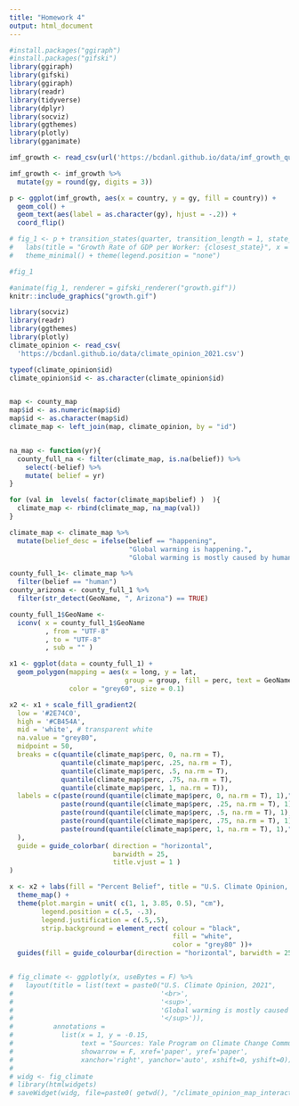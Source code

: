 ```yaml
---
title: "Homework 4"
output: html_document
---
```


```r
#install.packages("ggiraph")
#install.packages("gifski")
library(ggiraph)
library(gifski)
library(ggiraph)
library(readr)
library(tidyverse)
library(dplyr)
library(socviz)
library(ggthemes)
library(plotly)
library(gganimate)

imf_growth <- read_csv(url('https://bcdanl.github.io/data/imf_growth_quarterly.csv'))

imf_growth <- imf_growth %>%
  mutate(gy = round(gy, digits = 3))

p <- ggplot(imf_growth, aes(x = country, y = gy, fill = country)) +
  geom_col() +
  geom_text(aes(label = as.character(gy), hjust = -.2)) +
  coord_flip()

# fig_1 <- p + transition_states(quarter, transition_length = 1, state_length = 1) +
#   labs(title = "Growth Rate of GDP per Worker: {closest_state}", x = "", y = "") +
#   theme_minimal() + theme(legend.position = "none")

#fig_1

#animate(fig_1, renderer = gifski_renderer("growth.gif"))
knitr::include_graphics("growth.gif")
```


```r
library(socviz)
library(readr)
library(ggthemes)
library(plotly)
climate_opinion <- read_csv(
  'https://bcdanl.github.io/data/climate_opinion_2021.csv')

typeof(climate_opinion$id)
climate_opinion$id <- as.character(climate_opinion$id)


map <- county_map
map$id <- as.numeric(map$id)
map$id <- as.character(map$id)
climate_map <- left_join(map, climate_opinion, by = "id")


na_map <- function(yr){
  county_full_na <- filter(climate_map, is.na(belief)) %>% 
    select(-belief) %>% 
    mutate( belief = yr)
}

for (val in  levels( factor(climate_map$belief) )  ){
  climate_map <- rbind(climate_map, na_map(val))
}

climate_map <- climate_map %>% 
  mutate(belief_desc = ifelse(belief == "happening",
                              "Global warming is happening.",
                              "Global warming is mostly caused by human activities."))

county_full_1<- climate_map %>% 
  filter(belief == "human")
county_arizona <- county_full_1 %>%
  filter(str_detect(GeoName, ", Arizona") == TRUE)

county_full_1$GeoName <-
  iconv( x = county_full_1$GeoName
         , from = "UTF-8"
         , to = "UTF-8"
         , sub = "" )

x1 <- ggplot(data = county_full_1) + 
  geom_polygon(mapping = aes(x = long, y = lat, 
                             group = group, fill = perc, text = GeoName ),
               color = "grey60", size = 0.1) 

x2 <- x1 + scale_fill_gradient2( 
  low = '#2E74C0',  
  high = '#CB454A',  
  mid = 'white', # transparent white
  na.value = "grey80",
  midpoint = 50,
  breaks = c(quantile(climate_map$perc, 0, na.rm = T),
             quantile(climate_map$perc, .25, na.rm = T),
             quantile(climate_map$perc, .5, na.rm = T),
             quantile(climate_map$perc, .75, na.rm = T),
             quantile(climate_map$perc, 1, na.rm = T)),
  labels = c(paste(round(quantile(climate_map$perc, 0, na.rm = T), 1),"(Min)"),
             paste(round(quantile(climate_map$perc, .25, na.rm = T), 1),"(25th)"),
             paste(round(quantile(climate_map$perc, .5, na.rm = T), 1),"(50th)"),
             paste(round(quantile(climate_map$perc, .75, na.rm = T), 1),"(75th)"),
             paste(round(quantile(climate_map$perc, 1, na.rm = T), 1),"(Max)")
  ),
  guide = guide_colorbar( direction = "horizontal",
                          barwidth = 25,
                          title.vjust = 1 )
) 

x <- x2 + labs(fill = "Percent Belief", title = "U.S. Climate Opinion, 2021: Global warming is mostly caused by human activities.") +
  theme_map() + 
  theme(plot.margin = unit( c(1, 1, 3.85, 0.5), "cm"),
        legend.position = c(.5, -.3),
        legend.justification = c(.5,.5),
        strip.background = element_rect( colour = "black",
                                         fill = "white",
                                         color = "grey80" ))+
  guides(fill = guide_colourbar(direction = "horizontal", barwidth = 25, title.vjust = -1))


# fig_climate <- ggplotly(x, useBytes = F) %>% 
#   layout(title = list(text = paste0("U.S. Climate Opinion, 2021",
#                                     '<br>',
#                                     '<sup>',
#                                     'Global warming is mostly caused by human activities',
#                                     '</sup>')),
#          annotations = 
#            list(x = 1, y = -0.15, 
#                 text = "Sources: Yale Program on Climate Change Communication\n(https://climatecommunication.yale.edu/visualizations-data/ycom-us/)", 
#                 showarrow = F, xref='paper', yref='paper', 
#                 xanchor='right', yanchor='auto', xshift=0, yshift=0))
# 
# widg <- fig_climate
# library(htmlwidgets)
# saveWidget(widg, file=paste0( getwd(), "/climate_opinion_map_interactive.html"))



```
<!-- ````{=html} -->
<!-- ```{r, echo = T, echo=FALSE, results='asis'} -->
<!-- xfun::file_string(paste0( getwd(), "/climate_opinion_map_interactive.html")) -->
<!-- ``` -->
<!-- ```` -->

